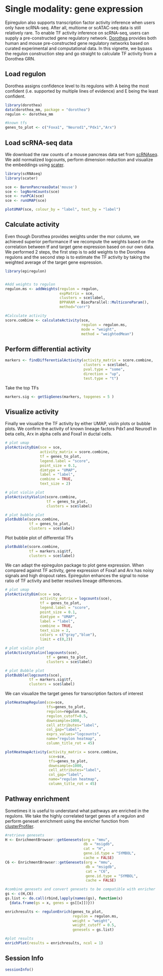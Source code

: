 # Single modality: gene expression

Epiregulon also supports transcription factor activity inference when users only have scRNA-seq. After all, multiome or scATAC-seq data is still relatively rare. To enable TF activity inference on scRNA-seq, users can supply a pre-constructed gene regulatory network. [Dorothea](https://saezlab.github.io/dorothea/articles/dorothea.html) provides both human and mouse pre-constructed gene regulatory networks based on curated experimental and computational data. In this vignette, we bypass the regulon construction step and go straight to calculate TF activity from a Dorothea GRN.


## Load regulon

Dorothea assigns confidence level to its regulons with A being the most confident (i.e. supported by multiple lines of evidence) and E being the least confident. 

```r
library(dorothea)
data(dorothea_mm, package = "dorothea")
regulon <- dorothea_mm 

#known tfs
genes_to_plot <- c("Foxa1", "Neurod1","Pdx1","Arx")
```


## Load scRNA-seq data

We download the raw counts of a mouse pancreas data set from [scRNAseq](https://bioconductor.org/packages/release/data/experiment/html/scRNAseq.html). We add normalized logcounts, perform dimension reduction and visualize the embeddings using [scater](https://bioconductor.org/packages/release/bioc/html/scater.html). 

```r

library(scRNAseq)
library(scater)

sce <- BaronPancreasData('mouse')
sce <- logNormCounts(sce)
sce <- runPCA(sce)
sce <- runUMAP(sce)

plotUMAP(sce, colour_by = "label", text_by = "label")

```

## Calculate activity

Even though Dorothea provides weights under the mor column, we achieved superior performance if we recompute the weights based on the correlation between tf and target gene expression based on our own data. We performed 2 steps, the first step is to add weights to the Dorothea regulons and the second step is to estimate the TF activity by taking the weighted average of the target gene expression.

``` r

library(epiregulon)


#Add weights to regulon
regulon.ms <- addWeights(regulon = regulon,
                         expMatrix = sce,
                         clusters = sce$label,
                         BPPARAM = BiocParallel::MulticoreParam(),
                         method="corr")

#Calculate activity
score.combine <- calculateActivity(sce, 
                                   regulon = regulon.ms, 
                                   mode = "weight", 
                                   method = "weightedMean")

```

## Perform differential activity
```r

markers <- findDifferentialActivity(activity_matrix = score.combine, 
                                    clusters = sce$label, 
                                    pval.type = "some", 
                                    direction = "up", 
                                    test.type = "t")
```

Take the top TFs
```r
markers.sig <- getSigGenes(markers, topgenes = 5 )

```


## Visualize activity

Finally we visualize the TF activity by either UMAP, violin plots or bubble plots.
We confirm the activity of known lineage factors Pdx1 and Neurod1 in beta cells, 
Arx in alpha cells and Foxa1 in ductal cells.

```r

# plot umap
plotActivityDim(sce = sce, 
                activity_matrix = score.combine,
                tf = genes_to_plot, 
                legend.label = "score",
                point_size = 0.1,
                dimtype = "UMAP", 
                label = "label", 
                combine = TRUE,
                text_size = 2)

# plot violin plot
plotActivityViolin(score.combine, 
                   tf = genes_to_plot,
                   clusters = sce$label)

# plot bubble plot
plotBubble(score.combine, 
           tf = genes_to_plot, 
           clusters = sce$label)
```
Plot bubble plot of differential TFs

```r
plotBubble(score.combine, 
           tf = markers.sig$tf, 
           clusters = sce$label)
```
We can adapt the epiregulon package to plot gene expression. When compared against TF activity, gene expression of Foxa1 and Arx has noisy signals and high dropout rates. 
Epiregulon enhances the signal to noise ratio of TF activity and better resolves lineage differences.

```r

# plot umap
plotActivityDim(sce = sce, 
                activity_matrix = logcounts(sce),
                tf = genes_to_plot, 
                legend.label = "score",
                point_size = 0.1,
                dimtype = "UMAP", 
                label = "label", 
                combine = TRUE,
                text_size = 2,
                colors = c("gray","blue"),
                limit = c(0,2))

# plot violin plot
plotActivityViolin(logcounts(sce), 
                   tf = genes_to_plot,
                   clusters = sce$label)
```

```r
# plot Bubble plot
plotBubble(logcounts(sce), 
           tf = markers.sig$tf, 
           clusters = sce$label)
```

We can visualize the target genes for transcription factors of interest
```r
plotHeatmapRegulon(sce=sce,
                   tfs=genes_to_plot,
                   regulon=regulon.ms,
                   regulon_cutoff=0.5,
                   downsample=1000,
                   cell_attributes="label",
                   col_gap="label",
                   exprs_values="logcounts",
                   name="regulon heatmap",
                   column_title_rot = 45)

plotHeatmapActivity(activity_matrix = score.combine,
                    sce=sce,
                    tfs=genes_to_plot,
                    downsample=1000,
                    cell_attributes="label",
                    col_gap="label",
                    name="regulon heatmap",
                    column_title_rot = 45)
```
## Pathway enrichment

Sometimes it is useful to understand what pathways are enriched in the regulons. We take the highly correlated target genes of a regulon and perform geneset enrichment using the enricher function from [clusterProfiler](http://yulab-smu.top/biomedical-knowledge-mining-book/universal-api.html).

```r
#retrieve genesets
H <- EnrichmentBrowser::getGenesets(org = "mmu", 
                                    db = "msigdb", 
                                    cat = "H", 
                                    gene.id.type = "SYMBOL", 
                                    cache = FALSE)
C6 <- EnrichmentBrowser::getGenesets(org = "mmu", 
                                     db = "msigdb", 
                                     cat = "C6", 
                                     gene.id.type = "SYMBOL",  
                                     cache = FALSE)

#combine genesets and convert genesets to be compatible with enricher
gs <- c(H,C6)
gs.list <- do.call(rbind,lapply(names(gs), function(x) 
  {data.frame(gs = x, genes = gs[[x]])}))

enrichresults <- regulonEnrich(genes_to_plot, 
                               regulon = regulon.ms, 
                               weight = "weight",
                               weight_cutoff = 0.5, 
                               genesets = gs.list)

#plot results
enrichPlot(results = enrichresults, ncol = 1)

```

## Session Info

```r
sessionInfo()
```
